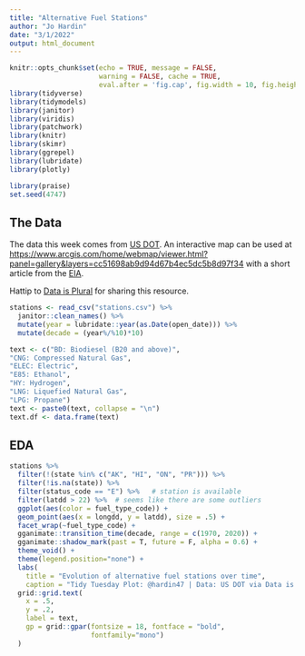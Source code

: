 ```yaml
---
title: "Alternative Fuel Stations"
author: "Jo Hardin"
date: "3/1/2022"
output: html_document
---
```



```r
knitr::opts_chunk$set(echo = TRUE, message = FALSE, 
                      warning = FALSE, cache = TRUE,
                      eval.after = 'fig.cap', fig.width = 10, fig.height = 6)
library(tidyverse)
library(tidymodels)
library(janitor)
library(viridis)
library(patchwork)
library(knitr)
library(skimr)
library(ggrepel)
library(lubridate)
library(plotly)

library(praise)
set.seed(4747)
```


## The Data

The data this week comes from [US DOT](https://data-usdot.opendata.arcgis.com/datasets/usdot::alternative-fueling-stations/about). An interactive map can be used at [https://www.arcgis.com/home/webmap/viewer.html?panel=gallery&layers=cc51698ab9d94d67b4ec5dc5b8d97f34](https://www.arcgis.com/home/webmap/viewer.html?panel=gallery&layers=cc51698ab9d94d67b4ec5dc5b8d97f34) with a short article from the [EIA](https://www.eia.gov/todayinenergy/detail.php?id=6050#:~:text=In%20aggregate%2C%20there%20are%20currently,gasoline%20stations%20in%20the%20country.).

Hattip to [Data is Plural](https://www.data-is-plural.com/archive/2021-09-08-edition/) for sharing this resource.


```r
stations <- read_csv("stations.csv") %>%
  janitor::clean_names() %>%
  mutate(year = lubridate::year(as.Date(open_date))) %>%
  mutate(decade = (year%/%10)*10)
```

```r
text <- c("BD: Biodiesel (B20 and above)",
"CNG: Compressed Natural Gas",
"ELEC: Electric",
"E85: Ethanol",
"HY: Hydrogen",
"LNG: Liquefied Natural Gas",
"LPG: Propane")
text <- paste0(text, collapse = "\n")
text.df <- data.frame(text)
```


## EDA

```r
stations %>%
  filter(!(state %in% c("AK", "HI", "ON", "PR"))) %>%
  filter(!is.na(state)) %>%
  filter(status_code == "E") %>%   # station is available
  filter(latdd > 22) %>%  # seems like there are some outliers
  ggplot(aes(color = fuel_type_code)) + 
  geom_point(aes(x = longdd, y = latdd), size = .5) +
  facet_wrap(~fuel_type_code) +
  gganimate::transition_time(decade, range = c(1970, 2020)) + 
  gganimate::shadow_mark(past = T, future = F, alpha = 0.6) +
  theme_void() +
  theme(legend.position="none") +
  labs(
    title = "Evolution of alternative fuel stations over time",
    caption = "Tidy Tuesday Plot: @hardin47 | Data: US DOT via Data is Plural") 
  grid::grid.text(
    x = .5,
    y = .2,
    label = text,
    gp = grid::gpar(fontsize = 18, fontface = "bold", 
                    fontfamily="mono")
  )

```










